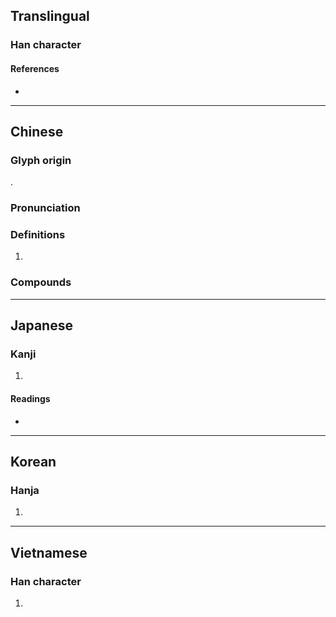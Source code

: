 {{also|仑}}
{{character info/new}}
==Translingual==

===Han character===
{{Han char|rn=46|rad=山|as=08|sn=11|four=22227|canj=UOMB|ids=⿱山侖}}

====References====
* {{Han ref|kx=0314.120|dkj=08183|dj=0615.030|hdz=10781.060|uh=5D19|ud=23833|bh=B15B|bd=45403}}

----

==Chinese==
{{zh-forms|s=仑|t2=侖|alt=崘}}

===Glyph origin===
{{Han etym}}
{{Han compound|山|侖|c1=s|c2=p|t1=mountain|ls=psc}}.

===Pronunciation===
{{zh-pron
|m=lún
|c=leon4
|h=pfs=n:lùn/s:lun/s:nun
|md=
|mn=lūn
|w=
|mc=y
|oc=y
|cat=pn
}}

===Definitions===
{{zh-hanzi}}

# {{n-g|Used in {{l|zh|崑崙}}, etc.}}

===Compounds===
{{zh-der|崑崙奴傳|二崙|休崙湖|崙背|崑崙山脈|崑崙山|崑崙|崑崙奴|鶻崙吞棗|山崙|崙仔|沙崙|浮崙}}

----

==Japanese==

===Kanji===
{{ja-kanji|grade=|rs=山08}}

# {{defn|lang=ja|sort=山08}}

====Readings====
* {{ja-readings|on=[[ろん]] (ron), [[りん]] (rin)|kun=}}

----

==Korean==

===Hanja===
{{ko-hanja|hangeul=륜|rv=ryun|mr=ryun}}

# {{defn|lang=ko|sort=山08}}

----

==Vietnamese==

===Han character===
{{vi-readings|rs=山08| hanviet = [[lôn]], [[son]], [[luân]], [[lon]]}}

# {{defn|vi|sort=山08}}

{{cln|vi|Han tu}}
